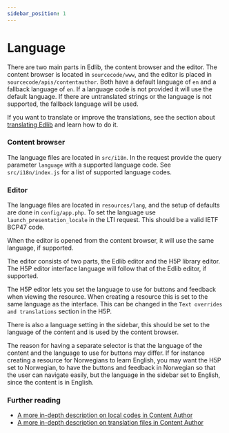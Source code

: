 ```yaml
---
sidebar_position: 1
---
```


# Language
There are two main parts in Edlib, the content browser and the editor. The content browser is located in
`sourcecode/www`, and the editor is placed in `sourcecode/apis/contentauthor`.
Both have a default language of `en` and a fallback language of `en`. If a language code is not provided it will
use the default language. If there are untranslated strings or the language is not supported, the fallback language
will be used.

If you want to translate or improve the translations, see the section about [translating Edlib](../contributing/translation)
and learn how to do it.

### Content browser
The language files are located in `src/i18n`. In the request provide the query parameter `language` with a
supported language code. See `src/i18n/index.js` for a list of supported language codes.


### Editor
The language files are located in `resources/lang`, and the setup of defaults are done in `config/app.php`.
To set the language use `launch_presentation_locale` in the LTI request. This should be a valid IETF BCP47 code.

When the editor is opened from the content browser, it will use the same language, if supported.

The editor consists of two parts, the Edlib editor and the H5P library editor. The H5P editor interface language will
follow that of the Edlib editor, if supported.

The H5P editor lets you set the language to use for buttons and feedback when viewing the resource. When creating a
resource this is set to the same language as the interface. This can be changed in the `Text overrides and translations`
section in the H5P.

There is also a language setting in the sidebar, this should be set to the language of the content and is used by
the content browser.

The reason for having a separate selector is that the language of the content and the language to use for buttons may
differ. If for instance creating a resource for Norwegians to learn English, you may want the H5P set to Norwegian,
to have the buttons and feedback in Norwegian so that the user can navigate easily, but the language in the
sidebar set to English, since the content is in English.


### Further reading
- [A more in-depth description on local codes in Content Author](./locale)  
- [A more in-depth description on translation files in Content Author](./translation-files)
